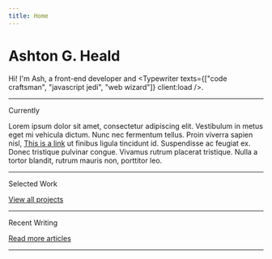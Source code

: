 ```yaml
---
title: Home
---
```



<h1 class="font-serif font-bold">Ashton G. Heald</h1>

Hi! I'm Ash, a front-end developer and <Typewriter texts={["code craftsman", "javascript jedi", "web wizard"]} client:load />.

---

<SectionHeading>Currently</SectionHeading>

Lorem ipsum dolor sit amet, consectetur adipiscing elit. Vestibulum in metus eget mi vehicula dictum. Nunc nec fermentum tellus. Proin viverra sapien nisl, [This is a link](/) ut finibus ligula tincidunt id. Suspendisse ac feugiat ex. Donec tristique pulvinar congue. Vivamus rutrum placerat tristique. Nulla a tortor blandit, rutrum mauris non, porttitor leo.

---

<SectionHeading>Selected Work</SectionHeading>

<FeaturedProjects />

<ArrowLink>[View all projects](/portfolio)</ArrowLink>

---

<SectionHeading>Recent Writing</SectionHeading>

<RecentPosts />

<ArrowLink>[Read more articles](/blog)</ArrowLink>

---
